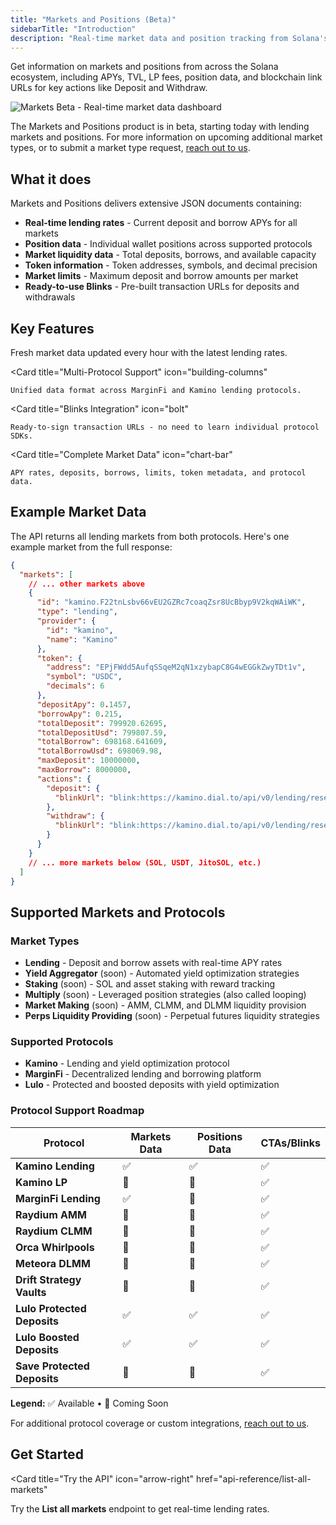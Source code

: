 ```yaml
---
title: "Markets and Positions (Beta)"
sidebarTitle: "Introduction"
description: "Real-time market data and position tracking from Solana's top protocols with ready-to-use Blinks for seamless DeFi interactions."
---
```


Get information on markets and positions from across the Solana ecosystem, including APYs, TVL, LP fees, position data, and blockchain link URLs for key actions like Deposit and Withdraw.

<img src="https://res.cloudinary.com/dnxjhra4h/image/upload/f_auto,q_auto/v1750948122/dialect-docs/makets-landing.png" alt="Markets Beta - Real-time market data dashboard" /> 

The Markets and Positions product is in beta, starting today with lending markets and positions. For more information on upcoming additional market types, or to submit a market type request, [reach out to us](https://form.typeform.com/to/zHHLsFUV).

## What it does

Markets and Positions delivers extensive JSON documents containing:
- **Real-time lending rates** - Current deposit and borrow APYs for all markets
- **Position data** - Individual wallet positions across supported protocols
- **Market liquidity data** - Total deposits, borrows, and available capacity
- **Token information** - Token addresses, symbols, and decimal precision
- **Market limits** - Maximum deposit and borrow amounts per market
- **Ready-to-use Blinks** - Pre-built transaction URLs for deposits and withdrawals

## Key Features

<CardGroup cols={2}>
  <Card
    title="Hourly Updates"
    icon="clock"
  >
    Fresh market data updated every hour with the latest lending rates.
  </Card>

  <Card
    title="Multi-Protocol Support"
    icon="building-columns"
  >
    Unified data format across MarginFi and Kamino lending protocols.
  </Card>

  <Card
    title="Blinks Integration"
    icon="bolt"
  >
    Ready-to-sign transaction URLs - no need to learn individual protocol SDKs.
  </Card>

  <Card
    title="Complete Market Data"
    icon="chart-bar"
  >
    APY rates, deposits, borrows, limits, token metadata, and protocol data.
  </Card>
</CardGroup>

## Example Market Data

The API returns all lending markets from both protocols. Here's one example market from the full response:

```json
{
  "markets": [
    // ... other markets above
    {
      "id": "kamino.F22tnLsbv66vEU2GZRc7coaqZsr8UcBbyp9V2kqWAiWK",
      "type": "lending",
      "provider": {
        "id": "kamino",
        "name": "Kamino"
      },
      "token": {
        "address": "EPjFWdd5AufqSSqeM2qN1xzybapC8G4wEGGkZwyTDt1v",
        "symbol": "USDC",
        "decimals": 6
      },
      "depositApy": 0.1457,
      "borrowApy": 0.215,
      "totalDeposit": 799920.62695,
      "totalDepositUsd": 799807.59,
      "totalBorrow": 698168.641609,
      "totalBorrowUsd": 698069.98,
      "maxDeposit": 10000000,
      "maxBorrow": 8000000,
      "actions": {
        "deposit": {
          "blinkUrl": "blink:https://kamino.dial.to/api/v0/lending/reserve/..."
        },
        "withdraw": {
          "blinkUrl": "blink:https://kamino.dial.to/api/v0/lending/reserve/..."
        }
      }
    }
    // ... more markets below (SOL, USDT, JitoSOL, etc.)
  ]
}
```

## Supported Markets and Protocols

### Market Types

- **Lending** - Deposit and borrow assets with real-time APY rates
- **Yield Aggregator** (soon) - Automated yield optimization strategies
- **Staking** (soon) - SOL and asset staking with reward tracking
- **Multiply** (soon) - Leveraged position strategies (also called looping)
- **Market Making** (soon) - AMM, CLMM, and DLMM liquidity provision
- **Perps Liquidity Providing** (soon) - Perpetual futures liquidity strategies

### Supported Protocols

- **Kamino** - Lending and yield optimization protocol
- **MarginFi** - Decentralized lending and borrowing platform
- **Lulo** - Protected and boosted deposits with yield optimization

### Protocol Support Roadmap

| Protocol | Markets Data | Positions Data | CTAs/Blinks |
|----------|--------------|----------------|-------------|
| **Kamino Lending** | ✅ | ✅ | ✅ |
| **Kamino LP** | 🔨 | 🔨 | ✅ |
| **MarginFi Lending** | ✅ | 🔨 | ✅ |
| **Raydium AMM** | 🔨 | 🔨 | ✅ |
| **Raydium CLMM** | 🔨 | 🔨 | ✅ |
| **Orca Whirlpools** | 🔨 | 🔨 | ✅ |
| **Meteora DLMM** | 🔨 | 🔨 | ✅ |
| **Drift Strategy Vaults** | 🔨 | 🔨 | ✅ |
| **Lulo Protected Deposits** | ✅ | ✅ | ✅ |
| **Lulo Boosted Deposits** | ✅ | ✅ | ✅ |
| **Save Protected Deposits** | 🔨 | 🔨 | ✅ |

**Legend:** ✅ Available • 🔨 Coming Soon

For additional protocol coverage or custom integrations, [reach out to us](https://form.typeform.com/to/zHHLsFUV).

## Get Started

<Card
  title="Try the API"
  icon="arrow-right"
  href="api-reference/list-all-markets"
>
  Try the **List all markets** endpoint to get real-time lending rates.
</Card>

